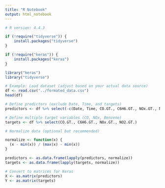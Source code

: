 ```yaml
---
title: "R Notebook"
output: html_notebook
---
```


```r
# R version: 4.4.3

if (!require("tidyverse")) {
    install.packages("tidyverse")
}

if (!require("keras")) {
    install.packages("keras")
}

library("keras")
library("tidyverse")
```

```R
# Example: Load dataset (adjust based on your actual data source)
df <- read.csv("../formated_data.csv")
head(df)

```

```R
# Define predictors (exclude Date, Time, and targets)
predictors <- df %>% select(-c(Date, Time, CO.GT., C6H6.GT., NOx.GT., NO2.GT.))

# Define multiple target variables (CO, NOx, Benzene)
targets <- df %>% select(CO.GT., C6H6.GT., NOx.GT., NO2.GT.)

# Normalize data (optional but recommended)

normalize <- function(x) { 
  (x - min(x)) / (max(x) - min(x)) 
}

predictors <- as.data.frame(lapply(predictors, normalize))
targets <- as.data.frame(lapply(targets, normalize))

# Convert to matrices for Keras
X <- as.matrix(predictors)
Y <- as.matrix(targets)
```